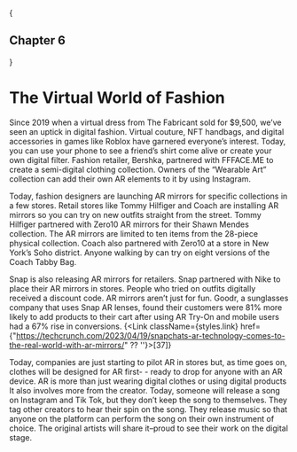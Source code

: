 
{<h2 className={styles.centerText}>Chapter 6</h2>}

# The Virtual World of Fashion

Since 2019 when a virtual dress from The Fabricant sold for $9,500, we’ve seen an uptick in digital fashion. Virtual couture, NFT handbags, and digital accessories in games like Roblox have garnered everyone’s interest. Today, you can use your phone to see a friend’s shirt come alive or create your own digital filter. Fashion retailer, Bershka, partnered with FFFACE.ME to create a semi-digital clothing collection. Owners of the “Wearable Art” collection can add their own AR elements to it by using Instagram.

Today, fashion designers are launching AR mirrors for specific collections in a few stores. Retail stores like Tommy Hilfiger and Coach are installing AR mirrors so you can try on new outfits straight from the street. Tommy Hilfiger partnered with Zero10 AR mirrors for their Shawn Mendes collection. The AR mirrors are limited to ten items from the 28-piece physical collection. Coach also partnered with Zero10 at a store in New York’s Soho district. Anyone walking by can try on eight versions of the Coach Tabby Bag. 

Snap is also releasing AR mirrors for retailers. Snap partnered with Nike to place their AR mirrors in stores. People who tried on outfits digitally received a discount code. AR mirrors aren’t just for fun. Goodr, a sunglasses company that uses Snap AR lenses, found their customers were 81% more likely to add products to their cart after using AR Try-On and mobile users had a 67% rise in conversions. {<Link className={styles.link} href={"https://techcrunch.com/2023/04/19/snapchats-ar-technology-comes-to-the-real-world-with-ar-mirrors/" ?? ''}>[37]</Link>}

Today, companies are just starting to pilot AR in stores but, as time goes on, clothes will be designed for AR first- - ready to drop for anyone with an AR device. AR is more than just wearing digital clothes or using digital products It also involves more from the creator. Today,  someone will release a song on Instagram and Tik Tok, but they don’t keep the song to themselves. They tag other creators to hear their spin on the song. They release music so that anyone on the platform can perform the song on their own instrument of choice. The original artists will share it–proud to see their work on the digital stage. 
